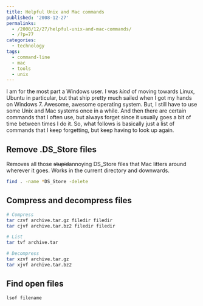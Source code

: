 ---
title: Helpful Unix and Mac commands
published: '2008-12-27'
permalinks:
  - /2008/12/27/helpful-unix-and-mac-commands/
  - /?p=77
categories:
  - technology
tags:
  - command-line
  - mac
  - tools
  - unix
---

I am for the most part a Windows user. I was _kind_ of moving towards Linux, Ubuntu in particular, but that ship pretty much sailed when I got my hands on Windows 7. Awesome, awesome operating system. But, I still have to use some Unix and Mac systems once in a while. And then there are certain commands that I often use, but always forget since it usually goes a bit of time between times I do it. So, what follows is basically just a list of commands that I keep forgetting, but keep having to look up again.

## Remove .DS_Store files

Removes all those <del dateTime="2010-03-09T15:21:10+00:00">stupid</del>annoying DS_Store files that Mac litters around wherever it goes. Works in the current directory and downwards.

```bash
find . -name *DS_Store -delete
```

## Compress and decompress files

```bash
# Compress
tar czvf archive.tar.gz filedir filedir
tar cjvf archive.tar.bz2 filedir filedir

# List
tar tvf archive.tar

# Decompress
tar xzvf archive.tar.gz
tar xjvf archive.tar.bz2
```

## Find open files

```bash
lsof filename
```
